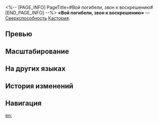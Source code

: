 <%-- [PAGE_INFO]
PageTitle=#Вой погибели, звон к воскрешению#
[END_PAGE_INFO] --%>
{{Навык Инфобокс
|Название         = Вой погибели, звон к воскрешению
|Изображение      = Навык Вой погибели, звон к воскрешению.png
|Персонаж         = Кастория
|Тип              = Сверхспособность
|Тэг              = Призыв
|УронСтойк        = 
|ЭнергияГен       = 
|Энергия          = 
|Длительность     = 
|Описание         = {{Доп эффект|Призывает духа памяти}} Крылья Смерти и {{Доп эффект|продвигает его действие вперёд}} на 100%, а также создаёт {{Доп эффект|территорию}} Потусторонний мир, которая понижает все типы сопротивления всех противников на {{Цвет|Выделенный|10%—22%}}. Если активен эффект повышения наносимого урона, описанный в таланте Кастории, то этот эффект также имеют и Крылья Смерти. Изначально Крылья Смерти имеют 165 ед. скорости и фиксированное макс. НР, равное 100% от макс. заряда Новое цветение.<br />{{Доп эффект|Территория}} Потусторонний мир и дух памяти Крылья Смерти исчезают после 3 ходов Крыльев Смерти или после того, как их НР опускается до 0.
|Свойство1        = 
|Масштабирование1 = 
}}
'''«Вой погибели, звон к воскрешению»''' — [[Сверхспособность]] [[Кастория]].

==Превью==
{{Превью
|Файл = Вой погибели, звон к воскрешению Превью
}}

==Масштабирование==
{{Масштабирование навыка
|10%;11%;12%;13%;14%;15%;16.25%;17.5%;18.75%;20%;21%;22%;23%;24%;25%
}}

==На других языках==
{{На других языках
|en   = Doomshriek, Dawn's Chime
|zhs  = 亡喉怒哮，苏生之颂铃
|zht  = 亡喉怒哮，甦生之頌鈴
|ja   = {{Rubi|亡者|もうじゃ}}の{{Rubi|怒哮|どこう}}、{{Rubi|蘇生|そせい}}の{{Rubi|鐘|かね}}
|ko   = 포효하는 망자, 소생의 종
|es   = Estertor, tintineo del renacer
|fr   = Rugissement de l'apocalypse
|ru   = Вой погибели, звон к воскрешению
|th   = Doomshriek, Dawn's Chime
|vi   = Tiếng Thét Tử Vong, Hồi Chuông Tái Sinh
|de   = Todesschrei, Glockenschlag des Erwachens
|id   = Doomshriek, Dawn's Chime
|pt   = Grito da Perdição do Sino do Alvorecer
}}

==История изменений==
{{История изменений|3.5}}

==Навигация==
{{Навык Навбокс|Кастория}}

[[en:]]